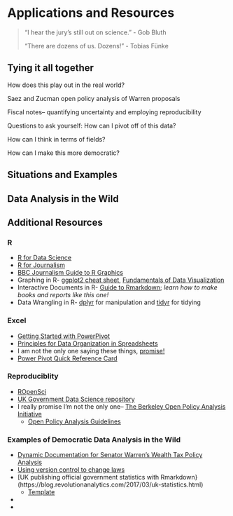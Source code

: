 # Applications and Resources

> “I hear the jury’s still out on science.” - Gob Bluth
>
> “There are dozens of us. Dozens!” - Tobias Fünke

## Tying it all together

How does this play out in the real world?

Saez and Zucman open policy analysis of Warren proposals

Fiscal notes-- quantifying uncertainty and employing reproducibility

Questions to ask yourself:
How can I pivot off of this data?

How can I think in terms of fields?

How can I make this more democratic?

## Situations and Examples

## Data Analysis in the Wild

## Additional Resources

### R

* [R for Data Science](https://r4ds.had.co.nz/)
* [R for Journalism](https://learn.r-journalism.com/en/)
* [BBC Journalism Guide to R Graphics](https://bbc.github.io/rcookbook/)
* Graphing in R- [ggplot2 cheat sheet](https://rstudio.com/wp-content/uploads/2015/03/ggplot2-cheatsheet.pdf), [Fundamentals of Data Visualization](https://serialmentor.com/dataviz/)
* Interactive Documents in R- [Guide to Rmarkdown](https://bookdown.org/yihui/rmarkdown/); *learn how to make books and reports like this one!*
* Data Wrangling in R- [dplyr](https://dplyr.tidyverse.org/) for manipulation and [tidyr](https://github.com/tyleransom/EconometricsLabs/blob/master/tidyRcheatsheet.pdf) for tidying

### Excel

* [Getting Started with PowerPivot](https://support.office.com/en-us/article/get-started-with-power-pivot-in-microsoft-excel-fdfcf944-7876-424a-8437-1a6c1043a80b)
* [Principles for Data Organization in Spreadsheets](https://www.tandfonline.com/doi/full/10.1080/00031305.2017.1375989)
* I am not the only one saying these things, [promise!](https://towardsdatascience.com/microsoft-excel-in-the-era-of-big-data-401e67ca28a5)
* [Power Pivot Quick Reference Card](https://powerpivotpro.com/2015/10/giving-back-steal-this-reference-card/#downloads)

### Reproduciblity

* [ROpenSci](https://ropensci.org)
* [UK Government Data Science repository](https://github.com/ukgovdatascience)
* I really promise I'm not the only one-- [The Berkeley Open Policy Analysis Initiative](https://www.bitss.org/opa/)
  * [Open Policy Analysis Guidelines](https://www.bitss.org/wp-content/uploads/2019/03/OPA-Guidelines.pdf)

### Examples of Democratic Data Analysis in the Wild

* [Dynamic Documentation for Senator Warren's Wealth Tax Policy Analysis](http://wealthtaxsimulator.org/analysis/)
* [Using version control to change laws](https://arstechnica.com/tech-policy/2018/11/how-i-changed-the-law-with-a-github-pull-request/)
* [UK publishing official government statistics with Rmarkdown}(https://blog.revolutionanalytics.com/2017/03/uk-statistics.html)
  * [Template](https://ukgovdatascience.github.io/govdown/)
* 
* 

